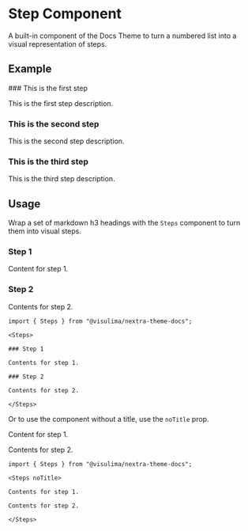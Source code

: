 
# Step Component

A built-in component of the Docs Theme to turn a numbered list into a visual
representation of steps.

## Example

<Steps>
### This is the first step

This is the first step description.

### This is the second step

This is the second step description.

### This is the third step

This is the third step description.

</Steps>

## Usage

Wrap a set of markdown h3 headings with the `Steps` component to turn them into
visual steps.

<Steps>

### Step 1

Content for step 1.

### Step 2

Contents for step 2.

</Steps>

```mdx
import { Steps } from "@visulima/nextra-theme-docs";

<Steps>

### Step 1

Contents for step 1.

### Step 2

Contents for step 2.

</Steps>
```

Or to use the component without a title, use the `noTitle` prop.

<Steps noTitle>

Content for step 1.

Contents for step 2.

</Steps>

```mdx
import { Steps } from "@visulima/nextra-theme-docs";

<Steps noTitle>

Contents for step 1.

Contents for step 2.

</Steps>
```
